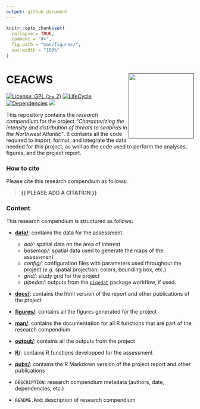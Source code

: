 ```yaml
---
output: github_document
---
```


<!-- README.md is generated from README.Rmd. Please edit that file -->


```r
knitr::opts_chunk$set(
  collapse = TRUE,
  comment = "#>",
  fig.path = "man/figures/",
  out.width = "100%"
)
```



# CEACWS <a href=''><img src='man/figures/logo.png' align="right" height="175" /></a>


<!-- badges: start -->
[![License: GPL (>= 2)](https://img.shields.io/badge/License-GPL%20%28%3E%3D%202%29-blue.svg)](https://choosealicense.com/licenses/gpl-2.0/)
[![LifeCycle](https://img.shields.io/badge/lifecycle-experimental-orange)](https://lifecycle.r-lib.org/articles/stages.html#experimental)
[![Dependencies](https://img.shields.io/badge/dependencies-2/70-green?style=flat)](#)
![](https://img.shields.io/badge/status-preliminary-blue.svg)
<!-- badges: end -->

This repository contains the *research compendium* for the project *"Characterizing the intensity and distribution of threats to seabirds in the Northwest Atlantic"*. It contains all the code required to import, format, and integrate the data needed for this project, as well as the code used to perform the analyses, figures, and the project report. 


### How to cite

Please cite this research compendium as follows: 

> **{{ PLEASE ADD A CITATION }}**



### Content

This research compendium is structured as follows: 

- [**data/**](https://github.com/user/repo/tree/main/data): contains the data for the assessment.
  - *aoi/*: spatial data on the area of interest
  - *basemap/*: spatial data used to generate the maps of the assessment
  - *config/*: configuration files with parameters used throughout the project (*e.g.* spatial projection, colors, bounding box, etc.)
  - *grid/*: study grid for the project
  - *pipedat/*: outputs from the [`pipedat`](https://github.com/Ecosystem-Assessments/pipedat) package workflow, if used.


- [**docs/**](https://github.com/user/repo/tree/main/docs): contains the html version of the report and other publications of the project

- [**figures/**](https://github.com/user/repo/tree/main/figures): contains all the figures generated for the project 

- [**man/**](https://github.com/user/repo/tree/main/man): contains the documentation for all R functions that are part of the research compendium

- [**output/**](https://github.com/user/repo/tree/main/output): contains all the outputs from the project

- [**R/**](https://github.com/user/repo/tree/main/R): contains R functions developped for the assessment
  
- [**pubs/**](https://github.com/user/repo/tree/main/report): contains the R Markdown version of the project report and other publications

- `DESCRIPTION`: research compendium metadata (authors, date, dependencies, etc.)
- `README.Rmd`: description of research compendium
